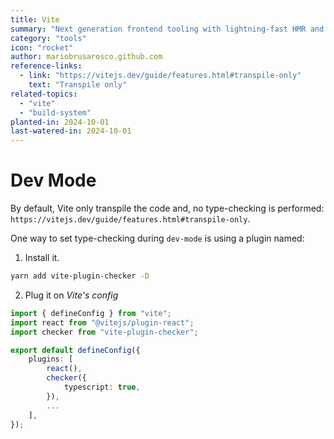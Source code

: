 ```yaml
---
title: Vite
summary: "Next generation frontend tooling with lightning-fast HMR and optimized builds"
category: "tools"
icon: "rocket"
author: mariobrusarosco.github.com
reference-links:
  - link: "https://vitejs.dev/guide/features.html#transpile-only"
    text: "Transpile only"
related-topics:
  - "vite"
  - "build-system"
planted-in: 2024-10-01
last-watered-in: 2024-10-01
---
```


# Dev Mode

By default, Vite only transpile the code and, no type-checking is performed: `https://vitejs.dev/guide/features.html#transpile-only`.

One way to set type-checking during `dev-mode` is using a plugin named:

1. Install it.

```bash
yarn add vite-plugin-checker -D
```

2. Plug it on _Vite's config_

```ts
import { defineConfig } from "vite";
import react from "@vitejs/plugin-react";
import checker from "vite-plugin-checker";

export default defineConfig({
	plugins: [
		react(),
		checker({
			typescript: true,
		}),
        ...
	],
});
```
